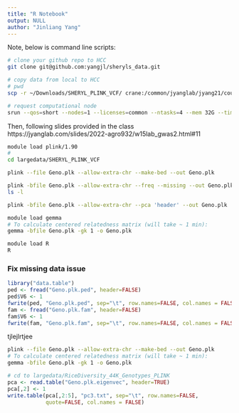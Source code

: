 ```yaml
---
title: "R Notebook"
output: NULL
author: "Jinliang Yang"
---
```




Note, below is command line scripts:


```bash
# clone your github repo to HCC
git clone git@github.com:yangjl/sheryls_data.git

# copy data from local to HCC
# pwd
scp -r ~/Downloads/SHERYL_PLINK_VCF/ crane:/common/jyanglab/jyang21/courses/sheryls_data/largedata/test

# request computational node
srun --qos=short --nodes=1 --licenses=common --ntasks=4 --mem 32G --time 6:00:00 --pty bash

```


Then, following slides provided in the class
https://jyanglab.com/slides/2022-agro932/w15lab_gwas2.html#11

```bash
module load plink/1.90
#
cd largedata/SHERYL_PLINK_VCF

plink --file Geno.plk --allow-extra-chr --make-bed --out Geno.plk

plink -bfile Geno.plk --allow-extra-chr --freq --missing --out Geno.plk
ls -l

plink -bfile Geno.plk --allow-extra-chr --pca 'header' --out Geno.plk

module load gemma
# To calculate centered relatedness matrix (will take ~ 1 min):
gemma -bfile Geno.plk -gk 1 -o Geno.plk

module load R
R
```

### Fix missing data issue

```r
library("data.table")
ped <- fread("Geno.plk.ped", header=FALSE)
ped$V6 <- 1
fwrite(ped, "Geno.plk.ped", sep="\t", row.names=FALSE, col.names = FALSE, quote=FALSE)
fam <- fread("Geno.plk.fam", header=FALSE)
fam$V6 <- 1
fwrite(fam, "Geno.plk.fam", sep="\t", row.names=FALSE, col.names = FALSE, quote=FALSE)
```

tjlejlrtjee

```bash
plink --file Geno.plk --allow-extra-chr --make-bed --out Geno.plk
# To calculate centered relatedness matrix (will take ~ 1 min):
gemma -bfile Geno.plk -gk 1 -o Geno.plk
```

```r
# cd to largedata/RiceDiversity_44K_Genotypes_PLINK
pca <- read.table("Geno.plk.eigenvec", header=TRUE)
pca[,2] <- 1
write.table(pca[,2:5], "pc3.txt", sep="\t", row.names=FALSE, 
            quote=FALSE, col.names = FALSE)
```

